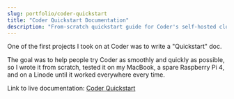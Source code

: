 ```yaml
---
slug: portfolio/coder-quickstart
title: "Coder Quickstart Documentation"
description: "From-scratch quickstart guide for Coder's self-hosted cloud development environment"
---
```


One of the first projects I took on at Coder was to write a "Quickstart" doc.

The goal was to help people try Coder as smoothly and quickly as possible, so I wrote it from scratch, tested it on my
MacBook, a spare Raspberry Pi 4, and on a Linode until it worked everywhere every time.

Link to live documentation: [Coder Quickstart](https://coder.com/docs/tutorials/quickstart)
